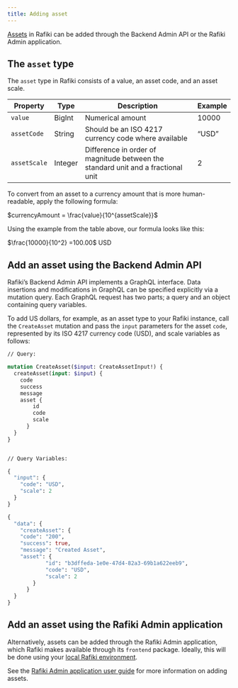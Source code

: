 ```yaml
---
title: Adding asset
---
```




[Assets](/components/accounts-transfers-liquidity#assets) in Rafiki can be added through the Backend Admin API or the Rafiki Admin application.

## The `asset` type

The `asset` type in Rafiki consists of a value, an asset code, and an asset scale.

| **Property** | **Type** | **Description**                                                                                                      | **Example** |
| ------------ | -------- | -------------------------------------------------------------------------------------------------------------------- | ----------- |
| `value`      | BigInt   | Numerical amount                                                                                                     | 10000       |
| `assetCode`  | String   | Should be an <LinkOut href="https://en.wikipedia.org/wiki/ISO_4217">ISO 4217 currency code</LinkOut> where available | “USD”       |
| `assetScale` | Integer  | Difference in order of magnitude between the standard unit and a fractional unit                                     | 2           |

To convert from an asset to a currency amount that is more human-readable, apply the following formula:

$currencyAmount = \frac{value}{10^{assetScale}}$

Using the example from the table above, our formula looks like this:

$\frac{10000}{10^2} =100.00$ USD

## Add an asset using the Backend Admin API

Rafiki’s Backend Admin API implements a GraphQL interface. Data insertions and modifications in GraphQL can be specified explicitly via a mutation query. Each GraphQL request has two parts; a query and an object containing query variables.

To add US dollars, for example, as an asset type to your Rafiki instance, call the `CreateAsset` mutation and pass the `input` parameters for the asset `code`, represented by its <LinkOut href="https://en.wikipedia.org/wiki/ISO_4217">ISO 4217 currency code</LinkOut> (USD), and scale variables as follows:

<CodeBlock title="Example CreateAsset Mutation">

```graphql
// Query:

mutation CreateAsset($input: CreateAssetInput!) {
  createAsset(input: $input) {
	code
	success
	message
	asset {
  		id
  		code
  		scale
	  }
  }
}


// Query Variables:

{
  "input": {
	"code": "USD",
	"scale": 2
  }
}

```

</CodeBlock>

<CodeBlock title="Example Successful Response">

```graphql
{
  "data": {
	"createAsset": {
  	"code": "200",
  	"success": true,
  	"message": "Created Asset",
  	"asset": {
    		"id": "b3dffeda-1e0e-47d4-82a3-69b1a622eeb9",
    		"code": "USD",
    		"scale": 2
  	    }
	  }
  }
}


```

</CodeBlock>

## Add an asset using the Rafiki Admin application

Alternatively, assets can be added through the Rafiki Admin application, which Rafiki makes available through its `frontend` package. Ideally, this will be done using your [local Rafiki environment](/playground/overview/#running-the-local-environment).

See the [Rafiki Admin application user guide](/resources/admin-user-guide/#assets) for more information on adding assets.
